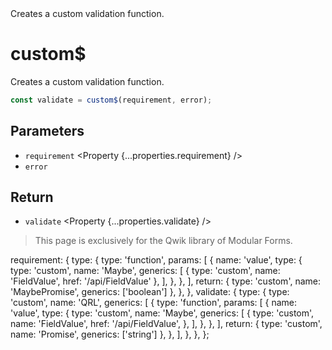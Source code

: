 
<Title>custom$</Title>
<Description>Creates a custom validation function.</Description>

# custom$

<Qwik block>

Creates a custom validation function.

```ts
const validate = custom$(requirement, error);
```

## Parameters

- `requirement` <Property {...properties.requirement} />
- `error` <Property type="string" />

## Return

- `validate` <Property {...properties.validate} />

</Qwik>

<Solid block>

> This page is exclusively for the Qwik library of Modular Forms.

</Solid>

  requirement: {
    type: {
      type: 'function',
      params: [
        {
          name: 'value',
          type: {
            type: 'custom',
            name: 'Maybe',
            generics: [
              { type: 'custom', name: 'FieldValue', href: '/api/FieldValue' },
            ],
          },
        },
      ],
      return: { type: 'custom', name: 'MaybePromise', generics: ['boolean'] },
    },
  },
  validate: {
    type: {
      type: 'custom',
      name: 'QRL',
      generics: [
        {
          type: 'function',
          params: [
            {
              name: 'value',
              type: {
                type: 'custom',
                name: 'Maybe',
                generics: [
                  {
                    type: 'custom',
                    name: 'FieldValue',
                    href: '/api/FieldValue',
                  },
                ],
              },
            },
          ],
          return: { type: 'custom', name: 'Promise', generics: ['string'] },
        },
      ],
    },
  },
};
